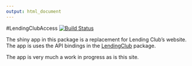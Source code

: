 ```yaml
---
output: html_document
---
```


#LendingClubAccess
[![Build Status](https://travis-ci.org/kuhnrl30/LendingClubAccess.svg?branch=master)](https://travis-ci.org/kuhnrl30/LendingClubAccess)

The shiny app in this package is a replacement for Lending Club's website.  The app is uses the API bindings in the [LendingClub]([http://ryankuhn.net/LendingClub) package.

The app is very much a work in progress as is this site.
